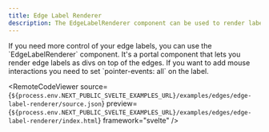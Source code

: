 ```yaml
---
title: Edge Label Renderer
description: The EdgeLabelRenderer component can be used to render labels
---
```



<ExampleLayout>
If you need more control of your edge labels, you can use the `EdgeLabelRenderer` component. It's a portal component that lets you render edge labels as divs on top of the edges. If you want to add mouse interactions you need to set `pointer-events: all` on the label.

<RemoteCodeViewer
  source={`${process.env.NEXT_PUBLIC_SVELTE_EXAMPLES_URL}/examples/edges/edge-label-renderer/source.json`}
  preview={`${process.env.NEXT_PUBLIC_SVELTE_EXAMPLES_URL}/examples/edges/edge-label-renderer/index.html`}
  framework="svelte"
/>
</ExampleLayout>
